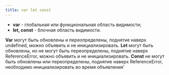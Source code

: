 ```yaml
---
title: var let const
---
```


- **var** - глобальная или функциональная область видимости;
- **let, const** - блочная область видимости.

**Var** могут быть обновлены и переопределены, поднятие наверх undefined, можно объявить и не инициализировать.
**Let** могут быть обновлены, но не могут быть переопределены, поднятие наверх ReferenceError, можно объявить и не инициализировать.
**Const** не могут быть обновлены или переопределены, поднятие наверх ReferenceError, необходимо инициализировать во время объявления'
